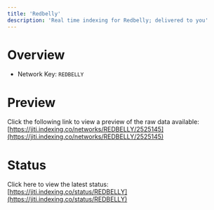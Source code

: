 ```yaml
---
title: 'Redbelly'
description: 'Real time indexing for Redbelly; delivered to you'
---
```


# Overview
- Network Key: `REDBELLY`

# Preview
Click the following link to view a preview of the raw data available: [https://jiti.indexing.co/networks/REDBELLY/2525145](https://jiti.indexing.co/networks/REDBELLY/2525145)

# Status
Click here to view the latest status: [https://jiti.indexing.co/status/REDBELLY](https://jiti.indexing.co/status/REDBELLY)
